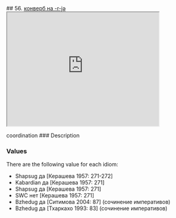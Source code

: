 ## 56. <a href =  'https://agricolamz.github.io/The_Circassian_Isoglosses_Database/56.html'>конверб на -r-jə</a><div class='box'><iframe src='https://agricolamz.github.io/The_Circassian_Isoglosses_Database/56.html' width = '400px' height = '300px'></iframe></div>coordination
### Description



### Values
There are the following value for each idiom:

* Shapsug  да [Керашева 1957: 271-272] 
* Kabardian  да [Керашева 1957: 271] 
* Shapsug  да [Керашева 1957: 271] 
* SWC  нет [Керашева 1957: 271] 
* Bzhedug  да [Ситимова 2004: 87] (сочинение императивов)
* Bzhedug  да [Тхаркахо 1993: 83] (сочинение императивов)

